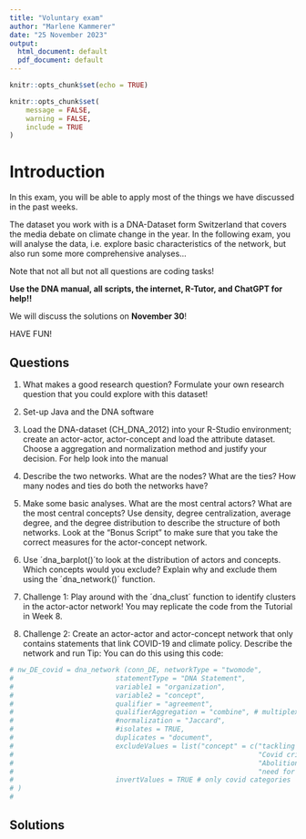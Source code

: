 ```yaml
---
title: "Voluntary exam"
author: "Marlene Kammerer"
date: "25 November 2023"
output:
  html_document: default
  pdf_document: default
---
```


```r

knitr::opts_chunk$set(echo = TRUE)

knitr::opts_chunk$set(
	message = FALSE,
	warning = FALSE,
	include = TRUE
)

```

# Introduction {.tabset}

In this exam, you will be able to apply most of the things we have discussed in the past weeks.

The dataset you work with is a DNA-Dataset form Switzerland that covers the media debate on climate change in the year. In the following exam, you will analyse the data, i.e. explore basic characteristics of the network, but also run some more comprehensive analyses...

Note that not all but not all questions are coding tasks! 

__Use the DNA manual, all scripts, the internet, R-Tutor, and ChatGPT for help!!__

We will discuss the solutions on __November 30__!

HAVE FUN!

## Questions

1. What makes a good research question? Formulate your own research question that you could explore with this dataset!

2. Set-up Java and the DNA software

3. Load the DNA-dataset (CH_DNA_2012) into your R-Studio environment; create an actor-actor, actor-concept and load the attribute dataset. Choose a aggregation and normalization method and justify your decision. For help look into the manual

4. Describe the two networks. What are the nodes? What are the ties? How many nodes and ties do both the networks have?

5. Make some basic analyses. What are the most central actors? What are the most central concepts? Use density, degree centralization, average degree, and the degree distribution to describe the structure of both networks. Look at the "Bonus Script" to make sure that you take the correct measures for the actor-concept network. 

6. Use ´dna_barplot()´to look at the distribution of actors and concepts. Which concepts would you exclude? Explain why and exclude them using the ´dna_network()´ function.

7. Challenge 1: Play around with the ´dna_clust´ function to identify clusters in the actor-actor network! You may replicate the code from the Tutorial in Week 8.

8. Challenge 2: Create an actor-actor and actor-concept network that only contains statements that link COVID-19 and climate policy. Describe the network and run  Tip: You can do this using this code:

 ```r
# nw_DE_covid = dna_network (conn_DE, networkType = "twomode",
#                         statementType = "DNA Statement",
#                         variable1 = "organization",
#                         variable2 = "concept",
#                         qualifier = "agreement",
#                         qualifierAggregation = "combine", # multiplex combination
#                         #normalization = "Jaccard",
#                         #isolates = TRUE,
#                         duplicates = "document",
#                         excludeValues = list("concept" = c("tackling covid crisis should be coupled with CC mitigation",
#                                                            "Covid crisis presents opportunity for CC action",
#                                                            "Abolition/reduction of climate measures due to covid crisis",
#                                                            "need for more governmental support due to covid crisis (e.g., EEG)")),
#                         invertValues = TRUE # only covid categories
# )
# 
 ```


## Solutions


